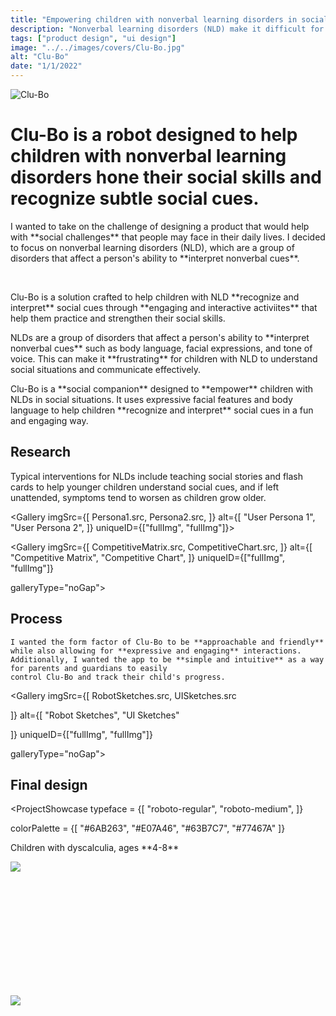 ```yaml
---
title: "Empowering children with nonverbal learning disorders in social settings"
description: "Nonverbal learning disorders (NLD) make it difficult for children to <strong>understand social cues and empathize</strong> with others. Clu-Bo is a <strong>social companion</strong> that helps children with NLD strengthen their social awareness."
tags: ["product design", "ui design"]
image: "../../images/covers/Clu-Bo.jpg"
alt: "Clu-Bo"
date: "1/1/2022"
---
```






<div class="bannerImgCover">
  <img src={CoverImage.src} alt="Clu-Bo" />
</div>
<div class="caseStudy">
<Overview
  year="2022"
  tags={["individual project", "tools - blender, procreate, figma"]}
>

<h1 slot="header">
  <span style="color: var(--darkAccent)">Clu-Bo</span> is a robot 
  designed to help children with nonverbal learning disorders hone their social skills and recognize subtle social cues.
</h1>
<div slot="overviewDescription">
  <p>
    I wanted to take on the challenge of designing a product that would help with **social challenges** that 
    people may face in their daily lives. I decided to focus on nonverbal learning disorders (NLD), 
    which are a group of disorders that affect a person's ability to **interpret nonverbal cues**.
  </p>
  <br />
  <p>
    Clu-Bo is a solution crafted to help children with NLD **recognize and interpret** social cues through **engaging and 
    interactive activiites** that help them practice and strengthen their social skills.
  </p>
</div>

</Overview>

<ProblemSolutionStatement>
  <p slot='problem'>
    NLDs are a group of disorders that affect a person's ability to **interpret nonverbal cues** such as body language, 
    facial expressions, and tone of voice. This can make it **frustrating** for children with NLD to understand social situations and communicate effectively.
  </p>

  <p slot="solution">
    Clu-Bo is a **social companion** designed to **empower** children with NLDs in social situations. 
    It uses expressive facial features and body language to help children **recognize and interpret** social cues in a fun and engaging way.
  </p>
</ProblemSolutionStatement>

<PageSection>
  <h2 slot="sectionTitle">Research</h2>
  <p slot="description">
    Typical interventions for NLDs include teaching social stories and flash cards to help younger children understand social cues, 
    and if left unattended, symptoms tend to worsen as children grow older.
  </p>
</PageSection>

<Gallery
  imgSrc={[
    Persona1.src,
    Persona2.src,
  ]}
  alt={[
    "User Persona 1",
    "User Persona 2",
  ]}
  uniqueID={["fullImg", "fullImg"]}>
</Gallery>
</div>

<Gallery
  imgSrc={[
    CompetitiveMatrix.src,
    CompetitiveChart.src,
  ]}
  alt={[
    "Competitive Matrix",
    "Competitive Chart",
  ]}
  uniqueID={["fullImg", "fullImg"]}
  
  galleryType="noGap">
</Gallery>

<div class="caseStudy">
<PageSection>
  <h2 slot="sectionTitle">Process</h2>
  <p slot="description">
    
    I wanted the form factor of Clu-Bo to be **approachable and friendly** while also allowing for **expressive and engaging** interactions. 
    Additionally, I wanted the app to be **simple and intuitive** as a way for parents and guardians to easily 
    control Clu-Bo and track their child's progress.
  </p>
</PageSection>

<Gallery
  imgSrc={[
    RobotSketches.src,
    UISketches.src
    
  ]}
  alt={[
    "Robot Sketches",
    "UI Sketches"
    
  ]}
  uniqueID={["fullImg", "fullImg"]}
  
  galleryType="noGap">
</Gallery>

<PageSection>
  <h2 slot="sectionTitle">Final design</h2>
  <p slot="description">
  </p>
</PageSection>
</div>

<ProjectShowcase
  typeface = {[
    "roboto-regular",
    "roboto-medium",
  ]}
  
  colorPalette = {[
    "#6AB263",
    "#E07A46",
    "#63B7C7",
    "#77467A"
  ]}
>
<p slot="targetUser">Children with dyscalculia, ages **4-8**</p>
</ProjectShowcase>

<div class="caseStudy">
  <div id="cluBoProduct">
      <img src={FinalProduct.src} class="imageFill" />
  </div>
</div>

<br /><br /><br /><br /><br /><br /><br /><br /><br /><br />

<img src={Display.src} class="imageFill" />
